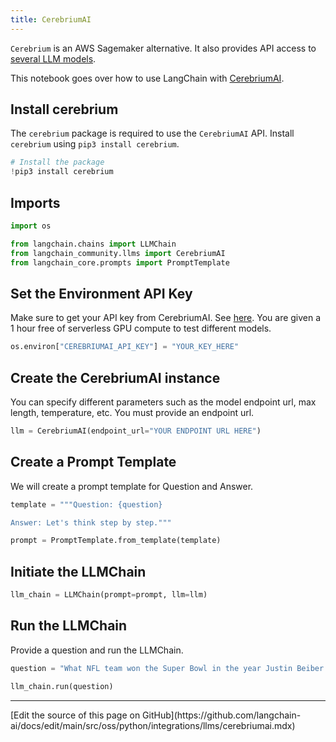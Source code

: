 ```yaml
---
title: CerebriumAI
---
```


`Cerebrium` is an AWS Sagemaker alternative. It also provides API access to [several LLM models](https://docs.cerebrium.ai/cerebrium/prebuilt-models/deployment).

This notebook goes over how to use LangChain with [CerebriumAI](https://docs.cerebrium.ai/introduction).

## Install cerebrium

The `cerebrium` package is required to use the `CerebriumAI` API. Install `cerebrium` using `pip3 install cerebrium`.

```python
# Install the package
!pip3 install cerebrium
```

## Imports

```python
import os

from langchain.chains import LLMChain
from langchain_community.llms import CerebriumAI
from langchain_core.prompts import PromptTemplate
```

## Set the Environment API Key

Make sure to get your API key from CerebriumAI. See [here](https://dashboard.cerebrium.ai/login). You are given a 1 hour free of serverless GPU compute to test different models.

```python
os.environ["CEREBRIUMAI_API_KEY"] = "YOUR_KEY_HERE"
```

## Create the CerebriumAI instance

You can specify different parameters such as the model endpoint url, max length, temperature, etc. You must provide an endpoint url.

```python
llm = CerebriumAI(endpoint_url="YOUR ENDPOINT URL HERE")
```

## Create a Prompt Template

We will create a prompt template for Question and Answer.

```python
template = """Question: {question}

Answer: Let's think step by step."""

prompt = PromptTemplate.from_template(template)
```

## Initiate the LLMChain

```python
llm_chain = LLMChain(prompt=prompt, llm=llm)
```

## Run the LLMChain

Provide a question and run the LLMChain.

```python
question = "What NFL team won the Super Bowl in the year Justin Beiber was born?"

llm_chain.run(question)
```

---

<Callout icon="pen-to-square" iconType="regular">
  [Edit the source of this page on GitHub](https://github.com/langchain-ai/docs/edit/main/src/oss/python/integrations/llms/cerebriumai.mdx)
</Callout>
